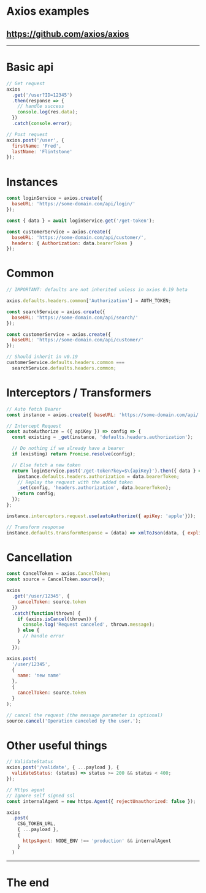 
# Axios examples

## https://github.com/axios/axios

---


# Basic api

```js
// Get request
axios
  .get('/user?ID=12345')
  .then(response => {
    // handle success
    console.log(res.data);
  })
  .catch(console.error);

// Post request
axios.post('/user', {
  firstName: 'Fred',
  lastName: 'Flintstone'
});
```

# Instances

```js
const loginService = axios.create({
  baseURL: 'https://some-domain.com/api/login/'
});

const { data } = await loginService.get('/get-token');

const customerService = axios.create({
  baseURL: 'https://some-domain.com/api/customer/',
  headers: { Authorization: data.bearerToken }
});
```

# Common

```js
// IMPORTANT: defaults are not inherited unless in axios 0.19 beta

axios.defaults.headers.common['Authorization'] = AUTH_TOKEN;

const searchService = axios.create({
  baseURL: 'https://some-domain.com/api/search/'
});

const customerService = axios.create({
  baseURL: 'https://some-domain.com/api/customer/'
});

// Should inherit in v0.19
customerService.defaults.headers.common ===
  searchService.defaults.headers.common;
```

# Interceptors / Transformers

```js
// Auto fetch Bearer
const instance = axios.create({ baseURL: 'https://some-domain.com/api/' });

// Intercept Request
const autoAuthorize = ({ apiKey }) => config => {
  const existing = _get(instance, 'defaults.headers.authorization');

  // Do nothing if we already have a bearer
  if (existing) return Promise.resolve(config);

  // Else fetch a new token
  return loginService.post('/get-token?key=$\{apiKey}').then({ data } => {
    instance.defaults.headers.authorization = data.bearerToken;
    // Replay the request with the added token
    _set(config, 'headers.authorization', data.bearerToken);
    return config;
  });
};

instance.interceptors.request.use(autoAuthorize({ apiKey: 'apple'}));

// Transform response
instance.defaults.transformResponse = (data) => xmlToJson(data, { explicitArray: false })
```

# Cancellation

```js
const CancelToken = axios.CancelToken;
const source = CancelToken.source();

axios
  .get('/user/12345', {
    cancelToken: source.token
  })
  .catch(function(thrown) {
    if (axios.isCancel(thrown)) {
      console.log('Request canceled', thrown.message);
    } else {
      // handle error
    }
  });

axios.post(
  '/user/12345',
  {
    name: 'new name'
  },
  {
    cancelToken: source.token
  }
);

// cancel the request (the message parameter is optional)
source.cancel('Operation canceled by the user.');
```

# Other useful things

```js
// ValidateStatus
axios.post('/validate', { ...payload }, {
  validateStatus: (status) => status >= 200 && status < 400;
});

// Https agent
// Ignore self signed ssl
const internalAgent = new https.Agent({ rejectUnauthorized: false });

axios
  .post(
    CSG_TOKEN_URL,
    { ...payload },
    {
      httpsAgent: NODE_ENV !== 'production' && internalAgent
    }
  )
```

---

# The end
